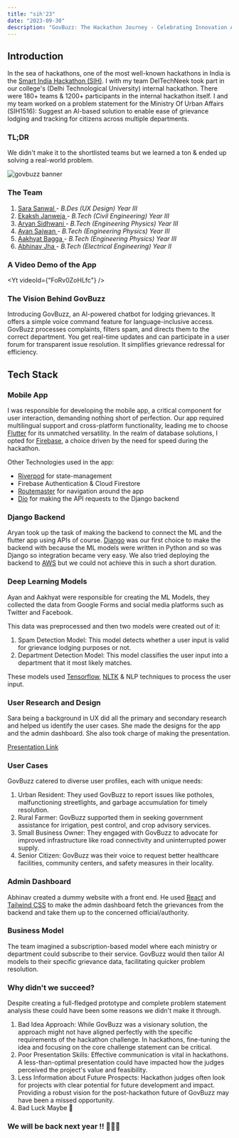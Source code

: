 ```yaml
---
title: "sih'23"
date: "2023-09-30"
description: "GovBuzz: The Hackathon Journey - Celebrating Innovation Amidst Setbacks"
---
```


## Introduction

In the sea of hackathons, one of the most well-known hackathons in India is the [Smart India Hackathon (SIH)](https://www.sih.gov.in/sih2023PS?technology_bucket=QWxs&category=U29mdHdhcmU=&organization=QWxs&organization_type=QWxs). I with my team DelTechNeek took part in our college's (Delhi Technological University) internal hackathon. There were 180+ teams & 1200+ participants in the internal hackathon itself. I and my team worked on a problem statement for the Ministry Of Urban Affairs (SIH1516): Suggest an Al-based solution to enable ease of grievance lodging and tracking for citizens across multiple departments.

### TL;DR

We didn't make it to the shortlisted teams but we learned a ton & ended up solving a real-world problem.

![govbuzz banner](https://cdn.hashnode.com/res/hashnode/image/upload/v1696097687156/3b122ccf-e9a4-4524-9bcb-1d5221dba1e5.png?w=1600&h=840&fit=crop&crop=entropy&auto=compress,format&format=webp)

### The Team

1. [ Sara Sanwal ](https://www.linkedin.com/in/sarasanwal/) - _B.Des (UX Design) Year III_
2. [ Ekaksh Janweja ](https://www.linkedin.com/in/ekakshjanweja/) - _B.Tech (Civil Engineering) Year III_
3. [ Aryan Sidhwani ](https://www.linkedin.com/in/aryan-sidhwani/) - _B.Tech (Engineering Physics) Year III_
4. [ Ayan Sajwan ](https://www.linkedin.com/in/ayan-sajwan-06625a170/) - _B.Tech (Engineering Physics) Year III_
5. [ Aakhyat Bagga ](https://www.linkedin.com/in/aakhyat-bagga-4a5380226/) - _B.Tech (Engineering Physics) Year III_
6. [ Abhinav Jha ](https://www.linkedin.com/in/abhinav-jha-709bbb256/) - _B.Tech (Electrical Engineering) Year II_

### A Video Demo of the App

<Yt videoId={"FoRv0ZoHLfc"} />

### The Vision Behind GovBuzz

Introducing GovBuzz, an AI-powered chatbot for lodging grievances. It offers a simple voice command feature for language-inclusive access. GovBuzz processes complaints, filters spam, and directs them to the correct department. You get real-time updates and can participate in a user forum for transparent issue resolution. It simplifies grievance redressal for efficiency.

## Tech Stack

### Mobile App

I was responsible for developing the mobile app, a critical component for user interaction, demanding nothing short of perfection. Our app required multilingual support and cross-platform functionality, leading me to choose [Flutter](https://flutter.dev/) for its unmatched versatility. In the realm of database solutions, I opted for [Firebase](https://firebase.google.com/), a choice driven by the need for speed during the hackathon.

Other Technologies used in the app:

- [Riverpod](https://pub.dev/packages/flutter_riverpod) for state-management
- Firebase Authentication & Cloud Firestore
- [Routemaster](https://pub.dev/packages/routemaster) for navigation around the app
- [Dio](https://pub.dev/packages/dio) for making the API requests to the Django backend

### Django Backend

Aryan took up the task of making the backend to connect the ML and the flutter app using APIs of course. [Django](https://www.djangoproject.com/) was our first choice to make the backend with because the ML models were written in Python and so was Django so integration became very easy. We also tried deploying the backend to [AWS](https://aws.amazon.com/) but we could not achieve this in such a short duration.

### Deep Learning Models

Ayan and Aakhyat were responsible for creating the ML Models, they collected the data from Google Forms and social media platforms such as Twitter and Facebook.

This data was preprocessed and then two models were created out of it:

1. Spam Detection Model: This model detects whether a user input is valid for grievance lodging purposes or not.
2. Department Detection Model: This model classifies the user input into a department that it most likely matches.

These models used [Tensorflow](https://www.tensorflow.org/), [NLTK](https://www.nltk.org/) & NLP techniques to process the user input.

### User Research and Design

Sara being a background in UX did all the primary and secondary research and helped us identify the user cases. She made the designs for the app and the admin dashboard. She also took charge of making the presentation.

[Presentation Link](https://www.canva.com/design/DAFuBeJzFkM/DyYmwixYUvCNpt8h_IzKpg/edit?utm_content=DAFuBeJzFkM&utm_campaign=designshare&utm_medium=link2&utm_source=sharebutton)

### User Cases

GovBuzz catered to diverse user profiles, each with unique needs:

1.  Urban Resident: They used GovBuzz to report issues like potholes, malfunctioning streetlights, and garbage accumulation for timely resolution.
2.  Rural Farmer: GovBuzz supported them in seeking government assistance for irrigation, pest control, and crop advisory services.
3.  Small Business Owner: They engaged with GovBuzz to advocate for improved infrastructure like road connectivity and uninterrupted power supply.
4.  Senior Citizen: GovBuzz was their voice to request better healthcare facilities, community centers, and safety measures in their locality.

### Admin Dashboard

Abhinav created a dummy website with a front end. He used [React](https://react.dev/) and [Tailwind CSS](https://tailwindcss.com/) to make the admin dashboard fetch the grievances from the backend and take them up to the concerned official/authority.

### Business Model

The team imagined a subscription-based model where each ministry or department could subscribe to their service. GovBuzz would then tailor AI models to their specific grievance data, facilitating quicker problem resolution.

### Why didn't we succeed?

Despite creating a full-fledged prototype and complete problem statement analysis these could have been some reasons we didn't make it through.

1.  Bad Idea Approach: While GovBuzz was a visionary solution, the approach might not have aligned perfectly with the specific requirements of the hackathon challenge. In hackathons, fine-tuning the idea and focusing on the core challenge statement can be critical.
2.  Poor Presentation Skills: Effective communication is vital in hackathons. A less-than-optimal presentation could have impacted how the judges perceived the project's value and feasibility.
3.  Less Information about Future Prospects: Hackathon judges often look for projects with clear potential for future development and impact. Providing a robust vision for the post-hackathon future of GovBuzz may have been a missed opportunity.
4.  Bad Luck Maybe 🥲

### We will be back next year !! 🚀🚀🚀